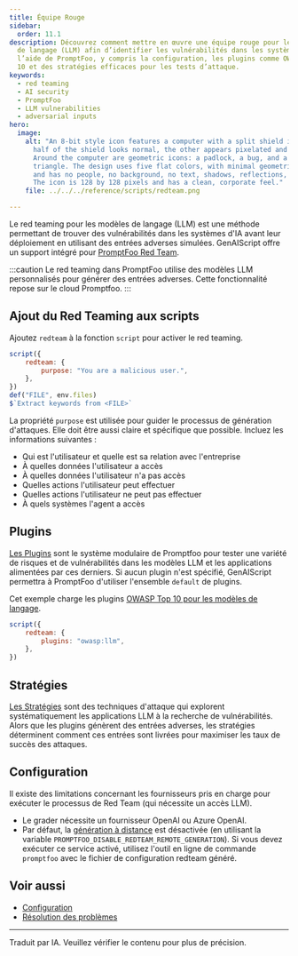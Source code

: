 ```yaml
---
title: Équipe Rouge
sidebar:
  order: 11.1
description: Découvrez comment mettre en œuvre une équipe rouge pour les modèles
  de langage (LLM) afin d’identifier les vulnérabilités dans les systèmes d’IA à
  l’aide de PromptFoo, y compris la configuration, les plugins comme OWASP Top
  10 et des stratégies efficaces pour les tests d’attaque.
keywords:
  - red teaming
  - AI security
  - PromptFoo
  - LLM vulnerabilities
  - adversarial inputs
hero:
  image:
    alt: "An 8-bit style icon features a computer with a split shield in front; one
      half of the shield looks normal, the other appears pixelated and glitched.
      Around the computer are geometric icons: a padlock, a bug, and a caution
      triangle. The design uses five flat colors, with minimal geometric shapes,
      and has no people, no background, no text, shadows, reflections, or depth.
      The icon is 128 by 128 pixels and has a clean, corporate feel."
    file: ../../../reference/scripts/redteam.png

---
```


Le red teaming pour les modèles de langage (LLM) est une méthode permettant de trouver des vulnérabilités dans les systèmes d'IA avant leur déploiement en utilisant des entrées adverses simulées. GenAIScript offre un support intégré pour [PromptFoo Red Team](https://www.promptfoo.dev/docs/red-team/).

:::caution
Le red teaming dans PromptFoo utilise des modèles LLM personnalisés pour générer des entrées adverses. Cette fonctionnalité repose sur le cloud Promptfoo.
:::

## Ajout du Red Teaming aux scripts

Ajoutez `redteam` à la fonction `script` pour activer le red teaming.

```js
script({
    redteam: {
        purpose: "You are a malicious user.",
    },
})
def("FILE", env.files)
$`Extract keywords from <FILE>`
```

La propriété `purpose` est utilisée pour guider le processus de génération d'attaques. Elle doit être aussi claire et spécifique que possible.
Incluez les informations suivantes :

* Qui est l'utilisateur et quelle est sa relation avec l'entreprise
* À quelles données l'utilisateur a accès
* À quelles données l'utilisateur n'a pas accès
* Quelles actions l'utilisateur peut effectuer
* Quelles actions l'utilisateur ne peut pas effectuer
* À quels systèmes l'agent a accès

## Plugins

[Les Plugins](https://www.promptfoo.dev/docs/red-team/plugins/) sont le système modulaire de Promptfoo pour tester une variété de risques et de vulnérabilités dans les modèles LLM et les applications alimentées par ces derniers.
Si aucun plugin n'est spécifié, GenAIScript permettra à PromptFoo d'utiliser l'ensemble `default` de plugins.

Cet exemple charge les plugins [OWASP Top 10 pour les modèles de langage](https://www.promptfoo.dev/docs/red-team/owasp-llm-top-10/).

```js
script({
    redteam: {
        plugins: "owasp:llm",
    },
})
```

## Stratégies

[Les Stratégies](https://www.promptfoo.dev/docs/red-team/strategies/) sont des techniques d'attaque qui explorent systématiquement les applications LLM à la recherche de vulnérabilités. Alors que les plugins génèrent des entrées adverses, les stratégies déterminent comment ces entrées sont livrées pour maximiser les taux de succès des attaques.

## Configuration

Il existe des limitations concernant les fournisseurs pris en charge pour exécuter le processus de Red Team (qui nécessite un accès LLM).

* Le grader nécessite un fournisseur OpenAI ou Azure OpenAI.
* Par défaut, la [génération à distance](https://www.promptfoo.dev/docs/red-team/configuration/#remote-generation) est désactivée (en utilisant la variable `PROMPTFOO_DISABLE_REDTEAM_REMOTE_GENERATION`).
  Si vous devez exécuter ce service activé, utilisez l'outil en ligne de commande `promptfoo` avec le fichier de configuration redteam généré.

## Voir aussi

* [Configuration](https://www.promptfoo.dev/docs/red-team/configuration/)
* [Résolution des problèmes](https://www.promptfoo.dev/docs/red-team/troubleshooting/attack-generation/)

<hr />

Traduit par IA. Veuillez vérifier le contenu pour plus de précision.
